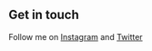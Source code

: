## Get in touch

Follow me on [Instagram](https://www.instagram.com/antonybudianto/) and [Twitter](https://www.twitter.com/antonybudianto/)